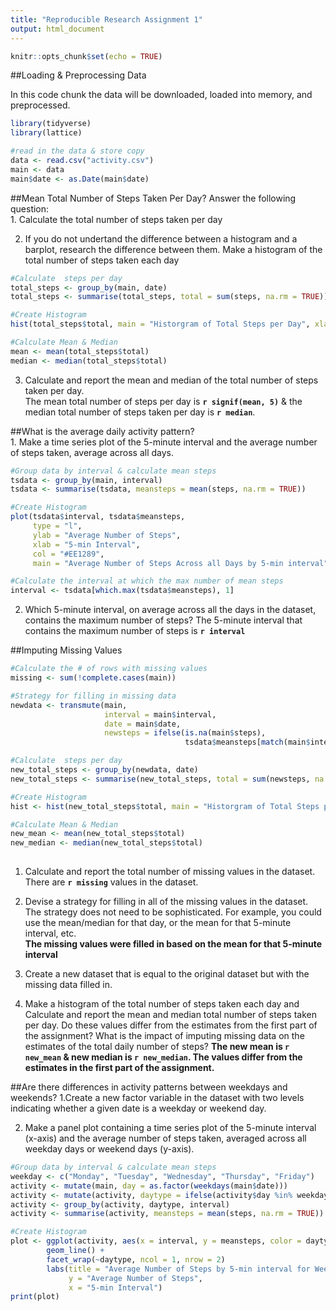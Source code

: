 ---
title: "Reproducible Research Assignment 1"
output: html_document
---

```{r setup, include=FALSE}
knitr::opts_chunk$set(echo = TRUE)
```

##Loading & Preprocessing Data

In this code chunk the data will be downloaded, loaded into memory, and preprocessed.  

```{r preprocessing step, message = FALSE}

library(tidyverse)
library(lattice)

#read in the data & store copy
data <- read.csv("activity.csv")
main <- data
main$date <- as.Date(main$date)

```

##Mean Total Number of Steps Taken Per Day?
Answer the following question:   
1. Calculate the total number of steps taken per day  
 
2. If you do not undertand the difference between a histogram and a barplot, research the difference between them. Make a histogram of the total number of steps taken each day  

```{r Mean}
#Calculate  steps per day
total_steps <- group_by(main, date)
total_steps <- summarise(total_steps, total = sum(steps, na.rm = TRUE))

#Create Histogram 
hist(total_steps$total, main = "Historgram of Total Steps per Day", xlab = "Total Steps", col="orange")

#Calculate Mean & Median
mean <- mean(total_steps$total)
median <- median(total_steps$total)

```
  
  
3. Calculate and report the mean and median of the total number of steps taken per day.  
The mean total number of steps per day is **`r signif(mean, 5)`** & the median total number of steps taken per day is **`r median`**.  

##What is the average daily activity pattern?  
1. Make a time series plot of the 5-minute interval and the average number of steps taken, average across all days.  

```{r timeseries}
#Group data by interval & calculate mean steps
tsdata <- group_by(main, interval)
tsdata <- summarise(tsdata, meansteps = mean(steps, na.rm = TRUE))

#Create Histogram
plot(tsdata$interval, tsdata$meansteps,
     type = "l",
     ylab = "Average Number of Steps",
     xlab = "5-min Interval",
     col = "#EE1289",
     main = "Average Number of Steps Across all Days by 5-min interval")

#Calculate the interval at which the max number of mean steps
interval <- tsdata[which.max(tsdata$meansteps), 1]

```

2. Which 5-minute interval, on average across all the days in the dataset, contains the maximum number of steps?
The 5-minute interval that contains the maximum number of steps is **`r interval`**

##Imputing Missing Values

```{r missing values}
#Calculate the # of rows with missing values
missing <- sum(!complete.cases(main))

#Strategy for filling in missing data
newdata <- transmute(main, 
                     interval = main$interval,
                     date = main$date,
                     newsteps = ifelse(is.na(main$steps), 
                                       tsdata$meansteps[match(main$interval, tsdata$interval)], main$steps))

#Calculate  steps per day
new_total_steps <- group_by(newdata, date)
new_total_steps <- summarise(new_total_steps, total = sum(newsteps, na.rm = TRUE))

#Create Histogram 
hist <- hist(new_total_steps$total, main = "Historgram of Total Steps per Day", xlab = "Total Steps", col="pink")

#Calculate Mean & Median
new_mean <- mean(new_total_steps$total)
new_median <- median(new_total_steps$total)
 
```

1. Calculate and report the total number of missing values in the dataset.  
There are **`r missing`** values in the dataset.  

2. Devise a strategy for filling in all of the missing values in the dataset. The strategy does not need to be sophisticated. For example, you could use the mean/median for that day, or the mean for that 5-minute interval, etc.  
**The missing values were filled in based on the mean for that 5-minute interval**

3. Create a new dataset that is equal to the original dataset but with the missing data filled in.  

4. Make a histogram of the total number of steps taken each day and Calculate and report the mean and median total number of steps taken per day. Do these values differ from the estimates from the first part of the assignment? What is the impact of imputing missing data on the estimates of the total daily number of steps?
**The new mean is `r new_mean` & new median is `r new_median`.  The values differ from the estimates in the first part of the assignment.**  

##Are there differences in activity patterns between weekdays and weekends?
1.Create a new factor variable in the dataset with two levels indicating whether a given date is a weekday or weekend day.

2. Make a panel plot containing a time series plot of the 5-minute interval (x-axis) and the average number of steps taken, averaged across all weekday days or weekend days (y-axis). 

```{r activity, message = FALSE}
#Group data by interval & calculate mean steps
weekday <- c("Monday", "Tuesday", "Wednesday", "Thursday", "Friday")
activity <- mutate(main, day = as.factor(weekdays(main$date)))
activity <- mutate(activity, daytype = ifelse(activity$day %in% weekday, "Weekday", "Weekend"))
activity <- group_by(activity, daytype, interval)
activity <- summarise(activity, meansteps = mean(steps, na.rm = TRUE))

#Create Histogram
plot <- ggplot(activity, aes(x = interval, y = meansteps, color = daytype)) +
        geom_line() +
        facet_wrap(~daytype, ncol = 1, nrow = 2)
        labs(title = "Average Number of Steps by 5-min interval for Weekday vs. Weekend", 
             y = "Average Number of Steps", 
             x = "5-min Interval")
print(plot)

```


